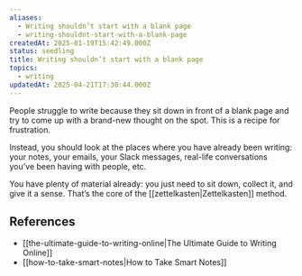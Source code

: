 ```yaml
---
aliases:
  - Writing shouldn’t start with a blank page
  - writing-shouldnt-start-with-a-blank-page
createdAt: 2025-01-19T15:42:49.000Z
status: seedling
title: Writing shouldn’t start with a blank page
topics:
  - writing
updatedAt: 2025-04-21T17:30:44.000Z
---
```

People struggle to write because they sit down in front of a blank page and try to come up with a brand-new thought on the spot. This is a recipe for frustration.

Instead, you should look at the places where you have already been writing: your notes, your emails, your Slack messages, real-life conversations you’ve been having with people, etc.

You have plenty of material already: you just need to sit down, collect it, and give it a sense. That’s the core of the [[zettelkasten|Zettelkasten]] method.

## References

- [[the-ultimate-guide-to-writing-online|The Ultimate Guide to Writing Online]]
- [[how-to-take-smart-notes|How to Take Smart Notes]]
